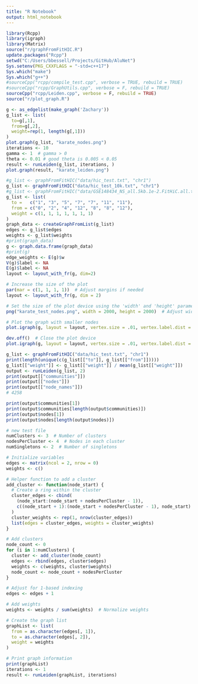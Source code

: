 ```yaml
---
title: "R Notebook"
output: html_notebook
---
```

 

```r
library(Rcpp)
library(igraph)
library(Matrix)
source("r/graphFromFitHIC.R")  
update.packages("Rcpp")
setwd("C:/Users/bbessell/Projects/GitHub/AluNet")
Sys.setenv(PKG_CXXFLAGS = "-std=c++17")
Sys.which("make")
Sys.which("g++")
#sourceCpp("rcpp/compile_test.cpp", verbose = TRUE, rebuild = TRUE)
#sourceCpp("rcpp/GraphUtils.cpp", verbose = F, rebuild = TRUE)
sourceCpp("rcpp/Leiden.cpp", verbose = F, rebuild = TRUE)
source("r/plot_graph.R")
```

```r
g <- as_edgelist(make_graph('Zachary'))
g_list <- list(
  to=g[,1],
  from=g[,2],
  weight=rep(1, length(g[,1]))
)
plot.graph(g_list, "karate_nodes.png")
iterations <- 10
gamma <- 1  # gamma > 0
theta <- 0.01 # good theta is 0.005 < 0.05
result <- runLeiden(g_list, iterations, )
plot.graph(result, "karate_leiden.png")
```


```r
#g_list <- graphFromFitHIC("data/hic_test.txt", "chr1")
g_list <- graphFromFitHIC("data/hic_test_10k.txt", "chr1")
#g_list <- graphFromFitHIC("data/GSE148434_NS_all.5kb.1e-2.FitHiC.all.txt", "chr1")
g_list <- list(
  to =   c("1", "3", "5", "7", "7", "11", "11"),
  from = c("0", "2", "4", "12", "8", "8", "12"),
  weight = c(1, 1, 1, 1, 1, 1, 1)
)
graph_data <- createGraphFromList(g_list)
edges <- g_list$edges
weights <- g_list$weights
#print(graph_data)
g <- graph.data.frame(graph_data)
#print(g)
edge_weights <- E(g)$w
V(g)$label <- NA
E(g)$label <- NA
layout <- layout_with_fr(g, dim=2)

# Increase the size of the plot
par(mar = c(1, 1, 1, 1))  # Adjust margins if needed
layout <- layout_with_fr(g, dim = 2)

# Set the size of the plot device using the 'width' and 'height' parameters
png("karate_test_nodes.png", width = 2000, height = 2000)  # Adjust width and height as needed

# Plot the graph with smaller nodes
plot.igraph(g, layout = layout, vertex.size = .01, vertex.label.dist = 2, edge.alpha = 1, edge.arrow.size = 0)

dev.off()  # Close the plot device
plot.igraph(g, layout = layout, vertex.size = .01, vertex.label.dist = 2, edge.alpha = 1, edge.arrow.size = 0)
```

```r
g_list <- graphFromFitHIC("data/hic_test.txt", "chr1")
print(length(unique(c(g_list[["to"]], g_list[["from"]]))))
g_list[["weight"]] <- g_list[["weight"]] / mean(g_list[["weight"]])
output <- runLeiden(g_list, 2)
print(output[["communities"]])
print(output[["nodes"]])
print(output[["node_names"]])
# 4258
```

```r
print(output$communities[1])
print(output$communities[length(output$communities)])
print(output$nodes[1])
print(output$nodes[length(output$nodes)])
```

```r
# new test file
numClusters <- 3  # Number of clusters
nodesPerCluster <- 4  # Nodes in each cluster
numSingletons <- 2  # Number of singletons

# Initialize variables
edges <- matrix(ncol = 2, nrow = 0)
weights <- c()

# Helper function to add a cluster
add_cluster <- function(node_start) {
  # Create a ring within the cluster
  cluster_edges <- cbind(
    (node_start:(node_start + nodesPerCluster - 1)),
    c((node_start + 1):(node_start + nodesPerCluster - 1), node_start)
  )
  cluster_weights <- rep(1, nrow(cluster_edges))
  list(edges = cluster_edges, weights = cluster_weights)
}

# Add clusters
node_count <- 0
for (i in 1:numClusters) {
  cluster <- add_cluster(node_count)
  edges <- rbind(edges, cluster$edges)
  weights <- c(weights, cluster$weights)
  node_count <- node_count + nodesPerCluster
}

# Adjust for 1-based indexing
edges <- edges + 1

# Add weights
weights <- weights / sum(weights)  # Normalize weights

# Create the graph list
graphList <- list(
  from = as.character(edges[, 1]),
  to = as.character(edges[, 2]),
  weight = weights
)

# Print graph information
print(graphList)
iterations <- 1
result <- runLeiden(graphList, iterations)
```
